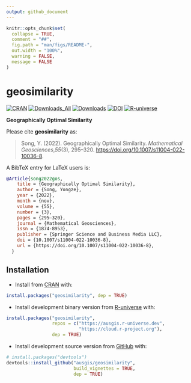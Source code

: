 ```yaml
---
output: github_document
---
```


<!-- README.md is generated from README.Rmd. Please edit that file -->

```r
knitr::opts_chunk$set(
  collapse = TRUE,
  comment = "##",
  fig.path = "man/figs/README-",
  out.width = "100%",
  warning = FALSE,
  message = FALSE
)
```

# geosimilarity

<!-- badges: start -->

[![CRAN](https://www.r-pkg.org/badges/version/geosimilarity)](https://CRAN.R-project.org/package=geosimilarity)
[![Downloads_All](https://badgen.net/cran/dt/geosimilarity?color=orange)](https://CRAN.R-project.org/package=geosimilarity)
[![Downloads](https://cranlogs.r-pkg.org/badges/geosimilarity)](https://CRAN.R-project.org/package=geosimilarity)
[![DOI](https://ausgis.github.io/badges/gos_paper.svg)](https://doi.org/10.1007/s11004-022-10036-8)
[![R-universe](https://ausgis.r-universe.dev/badges/geosimilarity)](https://ausgis.r-universe.dev/geosimilarity)

<!-- badges: end -->

**Geographically Optimal Similarity**

Please cite **geosimilarity** as:

> Song, Y. (2022). Geographically Optimal Similarity. 
> *Mathematical Geosciences*,*55*(3), 295–320.
> <https://doi.org/10.1007/s11004-022-10036-8>.

A BibTeX entry for LaTeX users is:

``` bib
@Article{song2022gos,
    title = {Geographically Optimal Similarity},
    author = {Song, Yongze},
    year = {2022},
    month = {nov},
    volume = {55},
    number = {3},
    pages = {295–320},
    journal = {Mathematical Geosciences},
    issn = {1874-8953},
    publisher = {Springer Science and Business Media LLC},
    doi = {10.1007/s11004-022-10036-8},
    url = {https://doi.org/10.1007/s11004-022-10036-8},
  }
```

## Installation

- Install from [CRAN](https://CRAN.R-project.org/package=geosimilarity) with:

``` r
install.packages("geosimilarity", dep = TRUE)
```

- Install development binary version from [R-universe](https://ausgis.r-universe.dev/geosimilarity) with:

``` r
install.packages("geosimilarity",
                 repos = c("https://ausgis.r-universe.dev",
                           "https://cloud.r-project.org"),
                 dep = TRUE)
```

- Install development source version from [GitHub](https://github.com/ausgis/geosimilarity) with:

``` r
# install.packages("devtools")
devtools::install_github("ausgis/geosimilarity",
                         build_vignettes = TRUE,
                         dep = TRUE)
```
